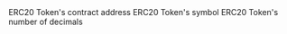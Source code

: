 <ParamField path="contract_address">
ERC20 Token&#x27;s contract address
</ParamField>
<ParamField path="symbol">
ERC20 Token&#x27;s symbol
</ParamField>
<ParamField path="decimals">
ERC20 Token&#x27;s number of decimals
</ParamField>
